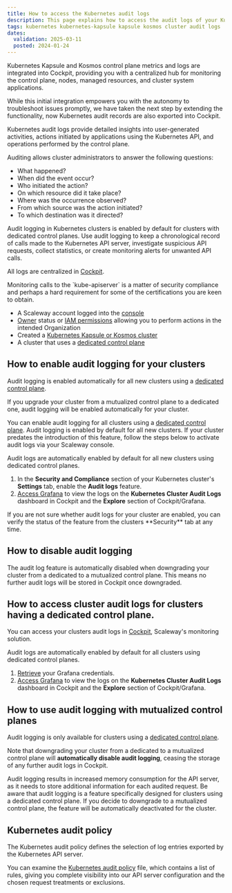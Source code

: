 ```yaml
---
title: How to access the Kubernetes audit logs
description: This page explains how to access the audit logs of your Kubernetes cluster
tags: kubernetes kubernetes-kapsule kapsule kosmos cluster audit logs
dates:
  validation: 2025-03-11
  posted: 2024-01-24
---
```



Kubernetes Kapsule and Kosmos control plane metrics and logs are integrated into Cockpit, providing you with a centralized hub for monitoring the control plane, nodes, managed resources, and cluster system applications.

While this initial integration empowers you with the autonomy to troubleshoot issues promptly, we have taken the next step by extending the functionality, now Kubernetes audit records are also exported into Cockpit.

Kubernetes audit logs provide detailed insights into user-generated activities, actions initiated by applications using the Kubernetes API, and operations performed by the control plane.

Auditing allows cluster administrators to answer the following questions:

- What happened?
- When did the event occur?
- Who initiated the action?
- On which resource did it take place?
- Where was the occurrence observed?
- From which source was the action initiated?
- To which destination was it directed?

Audit logging in Kubernetes clusters is enabled by default for clusters with dedicated control planes. Use audit logging to keep a chronological record of calls made to the Kubernetes API server, investigate suspicious API requests, collect statistics, or create monitoring alerts for unwanted API calls.

All logs are centralized in [Cockpit](/cockpit/quickstart/).

<Message type="tip">
    Monitoring calls to the `kube-apiserver` is a matter of security compliance and perhaps a hard requirement for some of the certifications you are keen to obtain.
</Message>

<Requirements />

- A Scaleway account logged into the [console](https://console.scaleway.com)
- [Owner](/iam/concepts/#owner) status or [IAM permissions](/iam/concepts/#permission) allowing you to perform actions in the intended Organization
- Created a [Kubernetes Kapsule or Kosmos cluster](/kubernetes/how-to/create-cluster/)
- A cluster that uses a [dedicated control plane](https://www.scaleway.com/en/kubernetes-dedicated-control-plane/)

## How to enable audit logging for your clusters

Audit logging is enabled automatically for all new clusters using a [dedicated control plane](https://www.scaleway.com/en/kubernetes-dedicated-control-plane/).

If you upgrade your cluster from a mutualized control plane to a dedicated one, audit logging will be enabled automatically for your cluster.

You can enable audit logging for all clusters using a [dedicated control plane](https://www.scaleway.com/en/kubernetes-dedicated-control-plane/).
Audit logging is enabled by default for all new clusters. If your cluster predates the introduction of this feature, follow the steps below to activate audit logs via your Scaleway console.

<Message type="tip">
    Audit logs are automatically enabled by default for all new clusters using dedicated control planes.
</Message>

1. In the **Security and Compliance** section of your Kubernetes cluster's **Settings** tab, enable the **Audit logs** feature.
2. [Access Grafana](/cockpit/how-to/access-grafana-and-managed-dashboards/) to view the logs on the **Kubernetes Cluster Audit Logs** dashboard in Cockpit and the **Explore** section of Cockpit/Grafana.

<Message type="tip">
    If you are not sure whether audit logs for your cluster are enabled, you can verify the status of the feature from the clusters **Security** tab at any time.
</Message>

## How to disable audit logging

<Message type="important">
  The audit log feature is automatically disabled when downgrading your cluster from a dedicated to a mutualized control plane. This means no further audit logs will be stored in Cockpit once downgraded.
</Message>

## How to access cluster audit logs for clusters having a dedicated control plane.

You can access your clusters audit logs in [Cockpit](/cockpit/), Scaleway's monitoring solution.

<Message type="tip">
    Audit logs are automatically enabled by default for all clusters using dedicated control planes.
</Message>

1. [Retrieve](/cockpit/how-to/retrieve-grafana-credentials/) your Grafana credentials.
2. [Access Grafana](/cockpit/how-to/access-grafana-and-managed-dashboards/) to view the logs on the **Kubernetes Cluster Audit Logs** dashboard in Cockpit and the **Explore** section of Cockpit/Grafana.

## How to use audit logging with mutualized control planes

Audit logging is only available for clusters using a [dedicated control plane](https://www.scaleway.com/en/kubernetes-dedicated-control-plane/).

Note that downgrading your cluster from a dedicated to a mutualized control plane will **automatically disable audit logging**, ceasing the storage of any further audit logs in Cockpit.

<Message type="note">
  Audit logging results in increased memory consumption for the API server, as it needs to store additional information for each audited request.
</Message>

<Message type="important">
  Be aware that audit logging is a feature specifically designed for clusters using a dedicated control plane. If you decide to downgrade to a mutualized control plane, the feature will be automatically deactivated for the cluster.
</Message>

## Kubernetes audit policy

The Kubernetes audit policy defines the selection of log entries exported by the Kubernetes API server.

You can examine the [Kubernetes audit policy](https://github.com/scaleway/kubernetes-gists/blob/main/audit/policy.yaml) file, which contains a list of rules, giving you complete visibility into our API server configuration and the chosen request treatments or exclusions.


